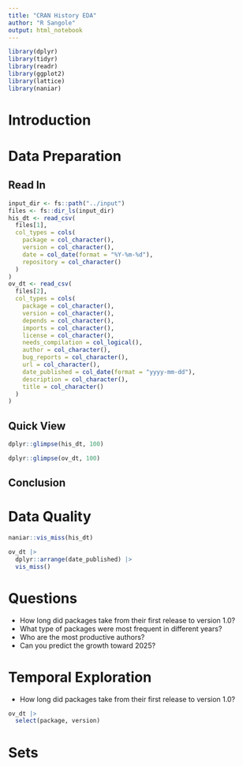 ```yaml
---
title: "CRAN History EDA"
author: "R Sangole"
output: html_notebook
---
```


```r
library(dplyr)
library(tidyr)
library(readr)
library(ggplot2)
library(lattice)
library(naniar)
```

# Introduction



# Data Preparation {.tabset}

## Read In {.tabset}

```r
input_dir <- fs::path("../input")
files <- fs::dir_ls(input_dir)
his_dt <- read_csv(
  files[1],
  col_types = cols(
    package = col_character(),
    version = col_character(),
    date = col_date(format = "%Y-%m-%d"),
    repository = col_character()
  )
)
ov_dt <- read_csv(
  files[2],
  col_types = cols(
    package = col_character(),
    version = col_character(),
    depends = col_character(),
    imports = col_character(),
    license = col_character(),
    needs_compilation = col_logical(),
    author = col_character(),
    bug_reports = col_character(),
    url = col_character(),
    date_published = col_date(format = "yyyy-mm-dd"),
    description = col_character(),
    title = col_character()
  )
)
```

## Quick View {.tabset}

```r
dplyr::glimpse(his_dt, 100)
```

```r
dplyr::glimpse(ov_dt, 100)
```


## Conclusion




# Data Quality

```r
naniar::vis_miss(his_dt)
```

```r
ov_dt |> 
  dplyr::arrange(date_published) |> 
  vis_miss()
```

# Questions

* How long did packages take from their first release to version 1.0? 
* What type of packages were most frequent in different years? 
* Who are the most productive authors? 
* Can you predict the growth toward 2025?

# Temporal Exploration


* How long did packages take from their first release to version 1.0? 

```r
ov_dt |> 
  select(package, version)
```




# Sets

